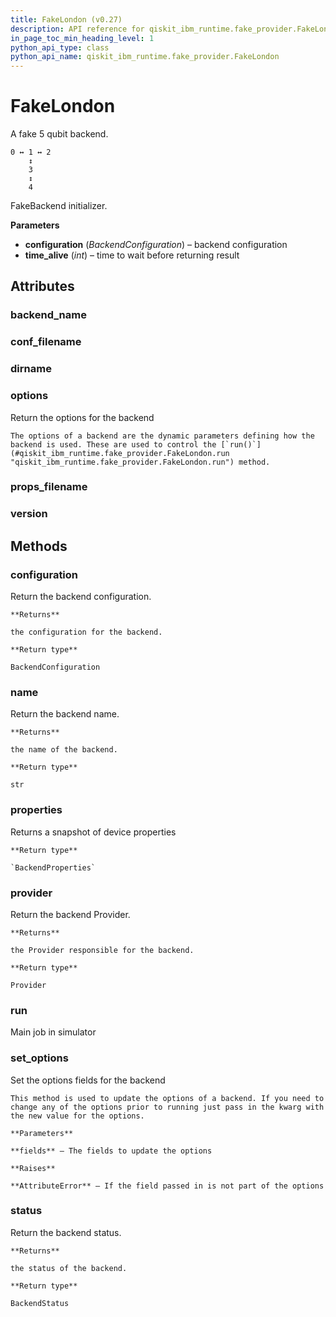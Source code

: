 ```yaml
---
title: FakeLondon (v0.27)
description: API reference for qiskit_ibm_runtime.fake_provider.FakeLondon in qiskit-ibm-runtime v0.27
in_page_toc_min_heading_level: 1
python_api_type: class
python_api_name: qiskit_ibm_runtime.fake_provider.FakeLondon
---
```


# FakeLondon

<Class id="qiskit_ibm_runtime.fake_provider.FakeLondon" isDedicatedPage={true} github="https://github.com/Qiskit/qiskit-ibm-runtime/tree/stable/0.27/qiskit_ibm_runtime/fake_provider/backends/london/fake_london.py#L39-L54" signature="FakeLondon" modifiers="class">
  A fake 5 qubit backend.

  ```text
  0 ↔ 1 ↔ 2
      ↕
      3
      ↕
      4
  ```

  FakeBackend initializer.

  **Parameters**

  *   **configuration** (*BackendConfiguration*) – backend configuration
  *   **time\_alive** (*int*) – time to wait before returning result

  ## Attributes

  ### backend\_name

  <Attribute id="qiskit_ibm_runtime.fake_provider.FakeLondon.backend_name" attributeValue="'fake_london'" />

  ### conf\_filename

  <Attribute id="qiskit_ibm_runtime.fake_provider.FakeLondon.conf_filename" attributeValue="'conf_london.json'" />

  ### dirname

  <Attribute id="qiskit_ibm_runtime.fake_provider.FakeLondon.dirname" attributeValue="'/home/runner/work/qiskit-ibm-runtime/qiskit-ibm-runtime/qiskit_ibm_runtime/fake_provider/backends/london'" />

  ### options

  <Attribute id="qiskit_ibm_runtime.fake_provider.FakeLondon.options">
    Return the options for the backend

    The options of a backend are the dynamic parameters defining how the backend is used. These are used to control the [`run()`](#qiskit_ibm_runtime.fake_provider.FakeLondon.run "qiskit_ibm_runtime.fake_provider.FakeLondon.run") method.
  </Attribute>

  ### props\_filename

  <Attribute id="qiskit_ibm_runtime.fake_provider.FakeLondon.props_filename" attributeValue="'props_london.json'" />

  ### version

  <Attribute id="qiskit_ibm_runtime.fake_provider.FakeLondon.version" attributeValue="1" />

  ## Methods

  ### configuration

  <Function id="qiskit_ibm_runtime.fake_provider.FakeLondon.configuration" signature="configuration()">
    Return the backend configuration.

    **Returns**

    the configuration for the backend.

    **Return type**

    BackendConfiguration
  </Function>

  ### name

  <Function id="qiskit_ibm_runtime.fake_provider.FakeLondon.name" signature="name()">
    Return the backend name.

    **Returns**

    the name of the backend.

    **Return type**

    str
  </Function>

  ### properties

  <Function id="qiskit_ibm_runtime.fake_provider.FakeLondon.properties" github="https://github.com/Qiskit/qiskit-ibm-runtime/tree/stable/0.27/qiskit_ibm_runtime/fake_provider/fake_qasm_backend.py#L43-L47" signature="properties()">
    Returns a snapshot of device properties

    **Return type**

    `BackendProperties`
  </Function>

  ### provider

  <Function id="qiskit_ibm_runtime.fake_provider.FakeLondon.provider" signature="provider()">
    Return the backend Provider.

    **Returns**

    the Provider responsible for the backend.

    **Return type**

    Provider
  </Function>

  ### run

  <Function id="qiskit_ibm_runtime.fake_provider.FakeLondon.run" github="https://github.com/Qiskit/qiskit-ibm-runtime/tree/stable/0.27/qiskit_ibm_runtime/fake_provider/fake_backend.py#L744-L775" signature="run(run_input, **kwargs)">
    Main job in simulator
  </Function>

  ### set\_options

  <Function id="qiskit_ibm_runtime.fake_provider.FakeLondon.set_options" signature="set_options(**fields)">
    Set the options fields for the backend

    This method is used to update the options of a backend. If you need to change any of the options prior to running just pass in the kwarg with the new value for the options.

    **Parameters**

    **fields** – The fields to update the options

    **Raises**

    **AttributeError** – If the field passed in is not part of the options
  </Function>

  ### status

  <Function id="qiskit_ibm_runtime.fake_provider.FakeLondon.status" signature="status()">
    Return the backend status.

    **Returns**

    the status of the backend.

    **Return type**

    BackendStatus
  </Function>
</Class>

